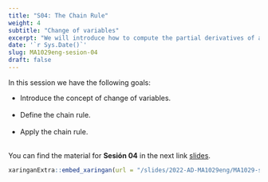 ```yaml
---
title: "S04: The Chain Rule"
weight: 4
subtitle: "Change of variables"
excerpt: "We will introduce how to compute the partial derivatives of a function that has a change of variables."
date: '`r Sys.Date()`'
slug: MA1029eng-sesion-04
draft: false
---
```


In this session we have the following goals:

  * Introduce the concept of change of variables. <br/><br/>
  * Define the chain rule. <br/><br/>
  * Apply the chain rule. <br/><br/>


You can find the material for **Sesión 04** in the next link [slides](/slides/2022-AD-MA1029eng/MA1029-sesion-04).

```r
xaringanExtra::embed_xaringan(url = "/slides/2022-AD-MA1029eng/MA1029-sesion-04", ratio = "4:3")
```